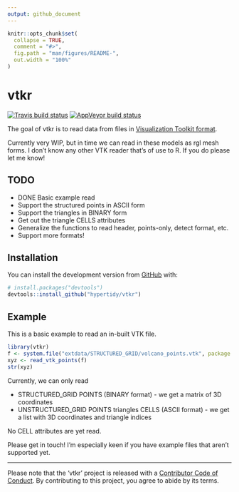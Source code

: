 ```yaml
---
output: github_document
---
```


<!-- README.md is generated from README.Rmd. Please edit that file -->

```r
knitr::opts_chunk$set(
  collapse = TRUE,
  comment = "#>",
  fig.path = "man/figures/README-",
  out.width = "100%"
)
```

# vtkr

<!-- badges: start -->
[![Travis build status](https://travis-ci.org/hypertidy/vtkr.svg?branch=master)](https://travis-ci.org/hypertidy/vtkr)
[![AppVeyor build status](https://ci.appveyor.com/api/projects/status/github/hypertidy/vtkr?branch=master&svg=true)](https://ci.appveyor.com/project/hypertidy/vtkr)
<!-- badges: end -->

The goal of vtkr is to read data from files in [Visualization Toolkit format](https://en.wikipedia.org/wiki/VTK). 

Currently very WIP, but in time we can read in these models as rgl mesh forms. I don't know any other VTK reader
that's of use to R. If you do please let me know!

## TODO

* DONE Basic example read
* Support the structured points in ASCII form
* Support the triangles in BINARY form
* Get out the triangle CELLS attributes
* Generalize the functions to read header, points-only, detect format, etc. 
* Support more formats!

## Installation


You can install the development version from [GitHub](https://github.com/) with:

``` r
# install.packages("devtools")
devtools::install_github("hypertidy/vtkr")
```
## Example

This is a basic example to read an in-built VTK file. 

```r
library(vtkr)
f <- system.file("extdata/STRUCTURED_GRID/volcano_points.vtk", package = "vtkr", mustWork = TRUE)
xyz <- read_vtk_points(f)
str(xyz)
```

Currently, we can only read 

* STRUCTURED_GRID POINTS (BINARY format) - we get a matrix of 3D coordinates
* UNSTRUCTURED_GRID POINTS triangles CELLS (ASCII format) - we get a list with 3D coordinates and triangle indices

No CELL attributes are yet read. 

Please get in touch!  I'm especially keen if you have example files that aren't supported yet.

---

  Please note that the 'vtkr' project is released with a
  [Contributor Code of Conduct](https://github.com/hypertidy/vtkr/blob/master/CODE_OF_CONDUCT.md).
  By contributing to this project, you agree to abide by its terms.
